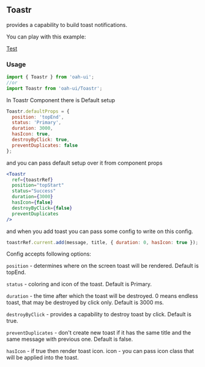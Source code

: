 ## Toastr

provides a capability to build toast notifications.

You can play with this example:

[Test](demo://Test.js)

### Usage

```js
import { Toastr } from 'oah-ui';
//or
import Toastr from 'oah-ui/Toastr';
```

In Toastr Component there is Default setup

```jsx
Toastr.defaultProps = {
  position: 'topEnd',
  status: 'Primary',
  duration: 3000,
  hasIcon: true,
  destroyByClick: true,
  preventDuplicates: false
};
```

and you can pass default setup over it from component props

```jsx
<Toastr
  ref={toastrRef}
  position="topStart"
  status="Success"
  duration={3000}
  hasIcon={false}
  destroyByClick={false}
  preventDuplicates
/>
```

and when you add toast you can pass some config to write on this config.

```jsx
toastrRef.current.add(message, title, { duration: 0, hasIcon: true });
```

Config accepts following options:

`position` - determines where on the screen toast will be rendered. Default is topEnd.

`status` - coloring and icon of the toast. Default is Primary.

`duration` - the time after which the toast will be destroyed. 0 means endless toast, that may be destroyed by click only. Default is 3000 ms.

`destroyByClick` - provides a capability to destroy toast by click. Default is true.

`preventDuplicates` - don't create new toast if it has the same title and the same message with previous one. Default is false.

`hasIcon` - if true then render toast icon. icon - you can pass icon class that will be applied into the toast.
